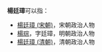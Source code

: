 '''楊廷璋'''可以指：
* [[楊廷璋_(宋朝)|楊廷璋 (宋朝)]]，宋朝政治人物
* [[楊琮|楊琮]]，字廷璋，明朝政治人物
* [[楊廷璋_(清朝)|楊廷璋 (清朝)]]，清朝政治人物
{{消歧義|T廷璋|cat=三字杨姓人名消歧义}}